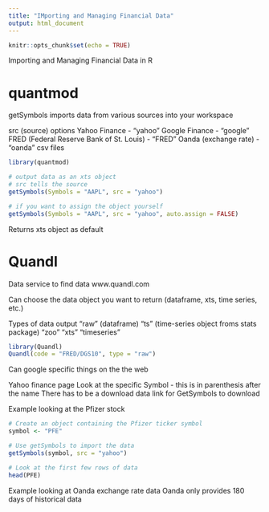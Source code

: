 ```yaml
---
title: "IMporting and Managing Financial Data"
output: html_document
---
```


```r
knitr::opts_chunk$set(echo = TRUE)
```

Importing and Managing Financial Data in R

# quantmod
getSymbols imports data from various sources into your workspace

src (source) options
Yahoo Finance - "yahoo"
Google Finance - "google"
FRED (Federal Reserve Bank of St. Louis) - "FRED"
Oanda (exchange rate) - "oanda"
csv files
```r
library(quantmod)

# output data as an xts object
# src tells the source
getSymbols(Symbols = "AAPL", src = "yahoo")

# if you want to assign the object yourself
getSymbols(Symbols = "AAPL", src = "yahoo", auto.assign = FALSE)
```

Returns xts object as default

# Quandl 

Data service to find data
www.quandl.com

Can choose the data object you want to return (dataframe, xts, time series, etc.)

Types of data output
"raw" (dataframe)
"ts" (time-series object froms stats package)
"zoo"
"xts"
"timeseries" 
```r
library(Quandl)
Quandl(code = "FRED/DGS10", type = "raw")
```

Can google specific things on the the web

Yahoo finance page
Look at the specific Symbol - this is in parenthesis after the name
There has to be a download data link for GetSymbols to download

Example looking at the Pfizer stock

```r
# Create an object containing the Pfizer ticker symbol
symbol <- "PFE"

# Use getSymbols to import the data
getSymbols(symbol, src = "yahoo")

# Look at the first few rows of data
head(PFE)
```

Example looking at Oanda exchange rate data
Oanda only provides 180 days of historical data